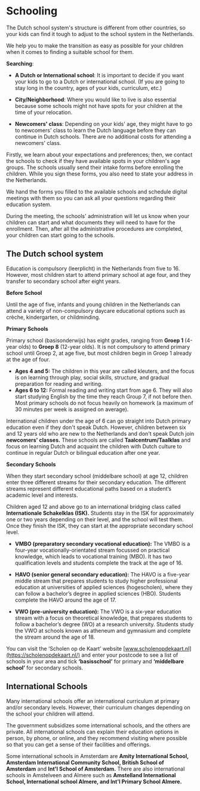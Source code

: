 
# Schooling
The Dutch school system's structure is different from other countries, so your kids can find it tough to adjust to the school system in the Netherlands.

<Youtube id="hyJ7GWyeBIY" />  

We help you to make the transition as easy as possible for your children when it comes to finding a suitable school for them. 

**Searching**:

- **A Dutch or International school**: It is important to decide if you want your kids to go to a Dutch or international school. (If you are going to stay long in the country, ages of your kids, curriculum, etc.) 

- **City/Neighborhood**: Where you would like to live is also essential because some schools might not have spots for your children at the time of your relocation.

- **Newcomers' class**: Depending on your kids' age, they might have to go to newcomers' class to learn the Dutch language before they can continue in Dutch schools. There are no additional costs for attending a newcomers' class.

Firstly, we learn about your expectations and preferences; then, we contact the schools to check if they have available spots in your children's age groups. The schools usually send their intake forms before enrolling the children. While you sign these forms, you also need to state your address in the Netherlands.

We hand the forms you filled to the available schools and schedule digital meetings with them so you can ask all your questions regarding their education system. 

During the meeting, the schools' administration will let us know when your children can start and what documents they will need to have for the enrollment. Then, after all the administrative procedures are completed, your children can start going to the schools. 

## The Dutch school system

Education is compulsory (leerplicht) in the Netherlands from five to 16. However, most children start to attend primary school at age four, and they transfer to secondary school after eight years.

**Before School**

Until the age of five, infants and young children in the Netherlands can attend a variety of non-compulsory daycare educational options such as crèche, kindergarten, or childminding.

**Primary Schools**

Primary school (basisonderwijs) has eight grades, ranging from **Groep 1** (4-year olds) to **Groep 8** (12-year olds). It is not compulsory to attend primary school until Groep 2, at age five, but most children begin in Groep 1 already at the age of four.

- **Ages 4 and 5:** The children in this year are called kleuters, and the focus is on learning through play, social skills, structure, and gradual preparation for reading and writing.
- **Ages 6 to 12:** Formal reading and writing start from age 6. They will also start studying English by the time they reach Group 7, if not before then. Most primary schools do not focus heavily on homework (a maximum of 30 minutes per week is assigned on average).  

International children under the age of 6 can go straight into Dutch primary education even if they don't speak Dutch. However, children between six and 12 years old who are new to the Netherlands and don't speak Dutch join **newcomers' classes.** These schools are called **Taalcentrum/Taalklas** and focus on learning Dutch and acquaint the children with Dutch culture to continue in regular Dutch or bilingual education after one year. 

**Secondary Schools** 

When they start secondary school (middelbare school) at age 12, children enter three different streams for their secondary education. The different streams represent different educational paths based on a student’s academic level and interests. 

Children aged 12 and above go to an international bridging class called **Internationale Schakelklas (ISK).** Students stay in the ISK for approximately one or two years depending on their level, and the school will test them. Once they finish the ISK, they can start at the appropriate secondary school level. 

- **VMBO (preparatory secondary vocational education):** The VMBO is a four-year vocationally-orientated stream focussed on practical knowledge, which leads to vocational training (MBO). It has two qualification levels and students complete the track at the age of 16.

- **HAVO (senior general secondary education):** The HAVO is a five-year middle stream that prepares students to study higher professional education at universities of applied sciences (hogescholen), where they can follow a bachelor’s degree in applied sciences (HBO). Students complete the HAVO around the age of 17.

- **VWO (pre-university education):** The VWO is a six-year education stream with a focus on theoretical knowledge, that prepares students to follow a bachelor’s degree (WO) at a research university. Students study the VWO at schools known as atheneum and gymnasium and complete the stream around the age of 18.

You can visit the ‘Scholen op de Kaart’ website [www.scholenopdekaart.nl](https://scholenopdekaart.nl/) and enter your postcode to see a list of schools in your area and tick **‘basisschool’** for primary and **‘middelbare school’** for secondary schools.

## International Schools

Many international schools offer an international curriculum at primary and/or secondary levels. However, their curriculum changes depending on the school your children will attend. 

The government subsidizes some international schools, and the others are private. All international schools can explain their education options in person, by phone, or online, and they recommend visiting where possible so that you can get a sense of their facilities and offerings. 

Some international schools in Amsterdam are **Amity International School, Amsterdam International Community School, British School of Amsterdam** and **Int'l School of Amsterdam.** There are also international schools in Amstelveen and Almere such as **Amstelland International School, International school Almere, and Int'l Primary School Almere.** 
